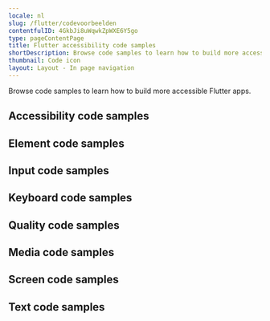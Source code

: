 ```yaml
---
locale: nl
slug: /flutter/codevoorbeelden
contentfulID: 4GkbJi8uWqwkZpWXE6Y5go
type: pageContentPage
title: Flutter accessibility code samples
shortDescription: Browse code samples to learn how to build more accessible Flutter apps.
thumbnail: Code icon
layout: Layout - In page navigation
---
```


Browse code samples to learn how to build more accessible Flutter apps.

## Accessibility code samples

<LinkList title="List of Flutter Accessibility Code samples" isHighlighted={true}>
  <LinkListItem url="/nl/docs/flutter/codevoorbeelden/accessibility-action" title="Accessibility action" pageTitle="Accessibility action on Flutter" shortDescription="Accessibility actions provide alternative ways for users of assistive technologies to perform actions."/>
  <LinkListItem url="/nl/docs/flutter/codevoorbeelden/accessibility-announcement" title="Accessibility announcement" pageTitle="Accessibility announcement on Flutter" shortDescription="Users of assistive technologies should be made aware of important changes in content through accessibility announcements."/>
  <LinkListItem url="/nl/docs/flutter/codevoorbeelden/accessibility-dialog" title="Accessibility dialog" pageTitle="Accessibility dialog on Flutter" shortDescription="A dialog overlays the screen and offers one or more actions to proceed."/>
  <LinkListItem url="/nl/docs/flutter/codevoorbeelden/accessibility-focus-indicator" title="Accessibility focus indicator" pageTitle="Accessibility focus indicator on Flutter" shortDescription="Users should know which element has focus when using a keyboard or assistive technology."/>
  <LinkListItem url="/nl/docs/flutter/codevoorbeelden/accessibility-focus" title="Accessibility focus" pageTitle="Accessibility focus on Flutter" shortDescription="Sometimes you need to programmatically move the accessibility focus to a specific element."/>
  <LinkListItem url="/nl/docs/flutter/codevoorbeelden/accessibility-focusability" title="Accessibility focusability" pageTitle="Accessibility focusability on Flutter" shortDescription="An element should indicate whether it should be focusable by assistive technologies or not."/>
  <LinkListItem url="/nl/docs/flutter/codevoorbeelden/accessibility-group" title="Accessibility group" pageTitle="Accessibility group on Flutter" shortDescription="It is easier and quicker for users of assistive technologies to interact with grouped elements."/>
  <LinkListItem url="/nl/docs/flutter/codevoorbeelden/accessibility-hint" title="Accessibility hint" pageTitle="Accessibility hint on Flutter" shortDescription="An accessibility hint helps users to understand what will happen after performing an action."/>
  <LinkListItem url="/nl/docs/flutter/codevoorbeelden/accessibility-language" title="Accessibility language" pageTitle="Accessibility language on Flutter" shortDescription="When content is written in multiple languages, foreign words should ideally be indicated in their respective language."/>
  <LinkListItem url="/nl/docs/flutter/codevoorbeelden/accessibility-label" title="Accessibility label" pageTitle="Accessibility label on Flutter" shortDescription="An accessibility label helps users of assistive technologies to identify elements on the screen."/>
  <LinkListItem url="/nl/docs/flutter/codevoorbeelden/accessibility-link" title="Accessibility link" pageTitle="Accessibility link on Flutter" shortDescription="Links should be accessible for users of assistive technologies."/>
  <LinkListItem url="/nl/docs/flutter/codevoorbeelden/accessibility-live-region" title="Accessibility live region" pageTitle="Accessibility live region on Flutter" shortDescription="A live region allows users of assistive technologies to receive updates whenever important information on the screen changes."/>
  <LinkListItem url="/nl/docs/flutter/codevoorbeelden/accessibility-modal" title="Accessibility modal" pageTitle="Accessibility modal on Flutter" shortDescription="A modal overlays the screen with additional content."/>
  <LinkListItem url="/nl/docs/flutter/codevoorbeelden/accessibility-name" title="Accessibility name" pageTitle="Accessibility name on Flutter" shortDescription="The accessibility name indicates the name used for interface elements by assistive technologies."/>
  <LinkListItem url="/nl/docs/flutter/codevoorbeelden/accessibility-order" title="Accessibility order" pageTitle="Accessibility order on Flutter" shortDescription="Assistive technologies try to determine a logical accessibility order based on the placement and properties of the elements on the screen."/>
  <LinkListItem url="/nl/docs/flutter/codevoorbeelden/accessibility-role" title="Accessibility role" pageTitle="Accessibility role on Flutter" shortDescription="An accessibility role helps users of assistive technologies to understand the purpose of elements on the screen."/>
  <LinkListItem url="/nl/docs/flutter/codevoorbeelden/accessibility-state" title="Accessibility state" pageTitle="Accessibility state on Flutter" shortDescription="An accessibility state helps users of assistive technologies to understand the state of elements on the screen."/>
  <LinkListItem url="/nl/docs/flutter/codevoorbeelden/accessibility-value" title="Accessibility value" pageTitle="Accessibility value on Flutter" shortDescription="An accessibility value helps users of assistive technologies to understand the value of elements on the screen."/>
</LinkList>

## Element code samples

<LinkList title="List of Flutter Element Code samples" isHighlighted={true}>
  <LinkListItem url="/nl/docs/flutter/codevoorbeelden/element-focus-change" title="Element focus change" pageTitle="Element focus change on Flutter" shortDescription="Whenever an element receives focus, it should not automatically trigger an event which changes context."/>
  <LinkListItem url="/nl/docs/flutter/codevoorbeelden/element-identification" title="Element identification" pageTitle="Element identification on Flutter" shortDescription="Functionality that is repeated on multiple screens should use consistent identification."/>
  <LinkListItem url="/nl/docs/flutter/codevoorbeelden/element-position" title="Element position" pageTitle="Element position on Flutter" shortDescription="Components that are repeated on multiple screens should have a consistent position."/>
</LinkList>

## Input code samples

<LinkList title="List of Flutter Input Code samples" isHighlighted={true}>
  <LinkListItem url="/nl/docs/flutter/codevoorbeelden/input-cancellation" title="Input cancellation" pageTitle="Input cancellation on Flutter" shortDescription="Users should be able to cancel accidental interaction."/>
  <LinkListItem url="/nl/docs/flutter/codevoorbeelden/input-content-type" title="Input content type" pageTitle="Input content type on Flutter" shortDescription="Setting the content type for input fields helps user entering data."/>
  <LinkListItem url="/nl/docs/flutter/codevoorbeelden/input-errors" title="Input errors" pageTitle="Input errors on Flutter" shortDescription="Users should be notified when they make input errors."/>
  <LinkListItem url="/nl/docs/flutter/codevoorbeelden/input-gestures" title="Input gestures" pageTitle="Input gestures on Flutter" shortDescription="Gesture activated functionality should also be available without the use of gestures."/>
  <LinkListItem url="/nl/docs/flutter/codevoorbeelden/input-instructions" title="Input instructions" pageTitle="Input instructions on Flutter" shortDescription="When a label might not describe the requested input sufficiently, you should add additional instructions."/>
  <LinkListItem url="/nl/docs/flutter/codevoorbeelden/input-keyboard-type" title="Input keyboard type" pageTitle="Input keyboard type on Flutter" shortDescription="Setting the keyboard type for input fields helps user entering data."/>
  <LinkListItem url="/nl/docs/flutter/codevoorbeelden/input-label" title="Input label" pageTitle="Input label on Flutter" shortDescription="Input fields should have labels so that users know what input data is expected."/>
  <LinkListItem url="/nl/docs/flutter/codevoorbeelden/input-motion" title="Input motion" pageTitle="Input motion on Flutter" shortDescription="Provide an alternative way for actions activated by motion, to allow everyone to use the functionality."/>
  <LinkListItem url="/nl/docs/flutter/codevoorbeelden/input-predictable" title="Input predictable" pageTitle="Input predictable on Flutter" shortDescription="Whenever a user provides input, there should be no change of context."/>
</LinkList>

## Keyboard code samples

<LinkList title="List of Flutter Keyboard Code samples" isHighlighted={true}>
  <LinkListItem url="/nl/docs/flutter/codevoorbeelden/keyboard-order" title="Keyboard order" pageTitle="Keyboard order on Flutter" shortDescription="By adjusting the keyboard order, you can provide a great experience for users that control their device using a hardware keyboard."/>
  <LinkListItem url="/nl/docs/flutter/codevoorbeelden/keyboard-shortcuts" title="Keyboard shortcuts" pageTitle="Keyboard shortcuts on Flutter" shortDescription="Most people operate their smartphones with touch, but some people use an external keyboard."/>
</LinkList>

## Quality code samples

<LinkList title="List of Flutter Quality Code samples" isHighlighted={true}>
  <LinkListItem url="/nl/docs/flutter/codevoorbeelden/linting" title="Linting" pageTitle="Linting on Flutter" shortDescription="Linting is the process of running a tool which analyzes your code for potential errors."/>
</LinkList>

## Media code samples

<LinkList title="List of Flutter Media Code samples" isHighlighted={true}>
  <LinkListItem url="/nl/docs/flutter/codevoorbeelden/audio-control" title="Audio control" pageTitle="Audio control on Flutter" shortDescription="Users should be able to control audio whenever it plays automatically."/>
  <LinkListItem url="/nl/docs/flutter/codevoorbeelden/audio-description" title="Audio description" pageTitle="Audio description on Flutter" shortDescription="Videos should include audio description when important visual details are shown which you cannot hear."/>
  <LinkListItem url="/nl/docs/flutter/codevoorbeelden/live-captions" title="Live captions" pageTitle="Live captions on Flutter" shortDescription="Captions should be provided in real-time to enable users to understand what is being said in live videos."/>
  <LinkListItem url="/nl/docs/flutter/codevoorbeelden/captions" title="Captions" pageTitle="Captions on Flutter" shortDescription="Captions should be provided to enable users to understand what is being said in videos."/>
  <LinkListItem url="/nl/docs/flutter/codevoorbeelden/transcript" title="Transcript" pageTitle="Transcript on Flutter" shortDescription="Videos should contain a transcript to allow users to read what is shown in media, such as a video or podcast."/>
</LinkList>

## Screen code samples

<LinkList title="List of Flutter Screen Code samples" isHighlighted={true}>
  <LinkListItem url="/nl/docs/flutter/codevoorbeelden/reduced-animations" title="Reduced animations" pageTitle="Reduced animations on Flutter" shortDescription="Content which conveys a sense of motion can be a barrier for users."/>
  <LinkListItem url="/nl/docs/flutter/codevoorbeelden/contrast" title="Contrast" pageTitle="Contrast on Flutter" shortDescription="Apps should provide enough contrast between text and its background so that it can be read by people with moderately low vision."/>
  <LinkListItem url="/nl/docs/flutter/codevoorbeelden/dark-mode" title="Dark mode" pageTitle="Dark mode on Flutter" shortDescription="Dark mode darkens background colours and provides a more comfortable viewing experience in low light."/>
  <LinkListItem url="/nl/docs/flutter/codevoorbeelden/frequent-flashes" title="Frequent flashes" pageTitle="Frequent flashes on Flutter" shortDescription="Rapidly flashing images or views can cause seizures for some users."/>
  <LinkListItem url="/nl/docs/flutter/codevoorbeelden/descriptive-headers" title="Descriptive headers" pageTitle="Descriptive headers on Flutter" shortDescription="Screens should have descriptive headers, this helps users find specific content and orient themselves within your app."/>
  <LinkListItem url="/nl/docs/flutter/codevoorbeelden/descriptive-labels" title="Descriptive labels" pageTitle="Descriptive labels on Flutter" shortDescription="Screens should have descriptive labels, these help users recognize which purpose controls have."/>
  <LinkListItem url="/nl/docs/flutter/codevoorbeelden/screen-orientation" title="Screen orientation" pageTitle="Screen orientation on Flutter" shortDescription="Apps should adapt to the preferred display orientation of the user."/>
  <LinkListItem url="/nl/docs/flutter/codevoorbeelden/reflow" title="Reflow" pageTitle="Reflow on Flutter" shortDescription="Content on the screen should reflow based on the users' preferences."/>
  <LinkListItem url="/nl/docs/flutter/codevoorbeelden/search-functionality" title="Search functionality" pageTitle="Search functionality on Flutter" shortDescription="Users might have difficulty finding a specific screen."/>
  <LinkListItem url="/nl/docs/flutter/codevoorbeelden/skip-content" title="Skip content" pageTitle="Skip content on Flutter" shortDescription="It can be helpful for users to skip repeated blocks of content."/>
  <LinkListItem url="/nl/docs/flutter/codevoorbeelden/adjustable-timing" title="Adjustable timing" pageTitle="Adjustable timing on Flutter" shortDescription="Everyone, including people with disabilities, should have adequate time to interact with your app."/>
  <LinkListItem url="/nl/docs/flutter/codevoorbeelden/screen-title" title="Screen title" pageTitle="Screen title on Flutter" shortDescription="Each screen should have a descriptive title, which helps users with identifying the screen."/>
</LinkList>

## Text code samples

<LinkList title="List of Flutter Text Code samples" isHighlighted={true}>
  <LinkListItem url="/nl/docs/flutter/codevoorbeelden/bold-text" title="Bold text" pageTitle="Bold text on Flutter" shortDescription="Apps should use bold text when users have indicated this as a preference in the system settings."/>
  <LinkListItem url="/nl/docs/flutter/codevoorbeelden/text-element" title="Text element" pageTitle="Text element on Flutter" shortDescription="Always use text elements to display text, unless this is not possible due to styling, such as text logo's."/>
  <LinkListItem url="/nl/docs/flutter/codevoorbeelden/localization" title="Localization" pageTitle="Localization on Flutter" shortDescription="Assistive technologies, such as the screen reader, use the locale for the pronunciation of utterances."/>
  <LinkListItem url="/nl/docs/flutter/codevoorbeelden/scale-text" title="Scale text" pageTitle="Scale text on Flutter" shortDescription="Apps should scale text to the size specified by users in the system settings."/>
  <LinkListItem url="/nl/docs/flutter/codevoorbeelden/text-spacing" title="Text spacing" pageTitle="Text spacing on Flutter" shortDescription="Content should adapt to increased spacing between lines, words, letters, and paragraphs."/>
  <LinkListItem url="/nl/docs/flutter/codevoorbeelden/text-truncation" title="Text truncation" pageTitle="Text truncation on Flutter" shortDescription="Text should never get truncated in your app, even when users have enlarged their font size."/>
</LinkList>